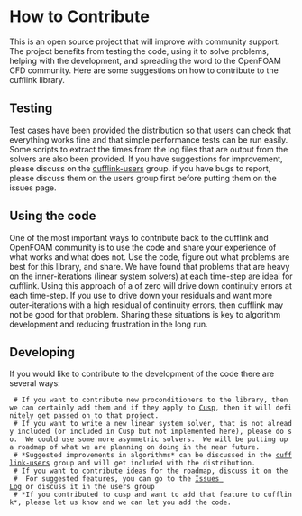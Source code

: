 = How to Contribute = 
This is an open source project that will improve with community support.  The project benefits from testing the code, using it to solve problems, helping with the development, and spreading the word to the OpenFOAM CFD community.  Here are some suggestions on how to contribute to the cufflink library.

== Testing ==
Test cases have been provided the distribution so that users can check that everything works fine and that simple performance tests can be run easily.  Some scripts to extract the times from the log files that are output from the solvers are also been provided.  If you have suggestions for improvement, please discuss on the [http://groups.google.com/group/cufflink-users cufflink-users] group.  if you have bugs to report, please discuss them on the users group first before putting them on the issues page.

== Using the code ==
One of the most important ways to contribute back to the cufflink and OpenFOAM community is to use the code and share your experience of what works and what does not.  Use the code, figure out what problems are best for this library, and share.  We have found that problems that are heavy on the inner-iterations (linear system solvers) at each time-step are ideal for cufflink.  Using this approach of a {{{reTol}}} of zero will drive down continuity errors at each time-step.  If you use {{{relTol}}} to drive down your residuals and want more outer-iterations with a high residual of continuity errors, then cufflink may not be good for that problem.  Sharing these situations is key to algorithm development and reducing frustration in the long run. 

== Developing ==
If you would like to contribute to the development of the code there are several ways:
  # If you want to contribute new proconditioners to the library, then we can certainly add them and if they apply to [http://code.google.com/p/cusp-library/ Cusp], then it will definitely get passed on to that project. 
  # If you want to write a new linear system solver, that is not already included (or included in Cusp but not implemented here), please do so.  We could use some more asymmetric solvers.  We will be putting up a roadmap of what we are planning on doing in the near future.
  # *Suggested improvements in algorithms* can be discussed in the [http://groups.google.com/group/cufflink-users cufflink-users] group and will get included with the distribution.  
  # If you want to contribute ideas for the roadmap, discuss it on the 
  #  For suggested features, you can go to the [http://code.google.com/p/cufflink-library/issues/list Issues Log] or discuss it in the users group
  # *If you contributed to cusp and want to add that feature to cufflink*, please let us know and we can let you add the code.